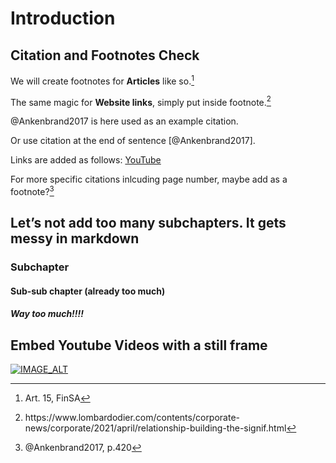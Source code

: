 # Introduction


## Citation and Footnotes Check
We will create footnotes for **Articles** like so.^[Art. 15, FinSA]

The same magic for **Website links**, simply put inside footnote.^[https://www.lombardodier.com/contents/corporate-news/corporate/2021/april/relationship-building-the-signif.html] 

@Ankenbrand2017 is here used as an example citation.

Or use citation at the end of sentence [@Ankenbrand2017].

Links are added as follows: [YouTube](https://www.youtube.com)

For more specific citations inlcuding page number, maybe add as a footnote?^[@Ankenbrand2017, p.420]


## Let's not add too many subchapters. It gets messy in markdown
### Subchapter
#### Sub-sub chapter (already too much)
##### Way too much!!!!


## Embed Youtube Videos with a still frame


[![IMAGE_ALT](https://img.youtube.com/vi/-xmRaaVkvd8/0.jpg)](https://www.youtube.com/watch?v=-xmRaaVkvd8)

